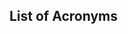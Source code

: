::: {.content-hidden when-format="html"}

# List of Acronyms {.unnumbered .unlisted}

\printacronyms

:::

